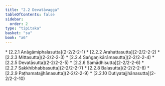 ```yaml
---
title: "2.2 Devatāvagga"
tableOfContents: false
sidebar:
  order: 2
type: "tipitaka"
basket: "su"
book: "a6"
---
```



<DynamicBreadcrumb />



<TableOfContents book="a6" section="2.2">
* [2.2.1 Anāgāmiphalasutta](2-2/2-2-1)
* [2.2.2 Arahattasutta](2-2/2-2-2)
* [2.2.3 Mittasutta](2-2/2-2-3)
* [2.2.4 Saṅgaṇikārāmasutta](2-2/2-2-4)
* [2.2.5 Devatāsutta](2-2/2-2-5)
* [2.2.6 Samādhisutta](2-2/2-2-6)
* [2.2.7 Sakkhibhabbasutta](2-2/2-2-7)
* [2.2.8 Balasutta](2-2/2-2-8)
* [2.2.9 Paṭhamatajjhānasutta](2-2/2-2-9)
* [2.2.10 Dutiyatajjhānasutta](2-2/2-2-10)
</TableOfContents>